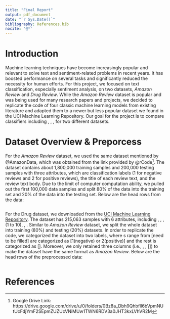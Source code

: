 ```yaml
---
title: "Final Report"
output: pdf_document
date: "`r Sys.Date()`"
bibliography: References.bib
nocite: '@*'
---
```


```{=tex}
\newpage 
\tableofcontents 
\newpage
```
# Introduction

Machine learning techniques have become increasingly popular and relevant to solve text and sentiment-related problems in recent years. It has boosted performance on several tasks and significantly reduced the necessity for human efforts. For this project, we focused on text classification, especially sentiment analysis, on two datasets, *Amazon Review* and *Drug Review*. While the *Amazon Review* dataset is popular and was being used for many research papers and projects, we decided to replicate the code of four classic machine learning models from existing literature and adapted them to a newer but less popular dataset we found in the UCI Machine Learning Repository. Our goal for the project is to compare classifiers including \verb|BoW|, \verb|Word2Vec|, \verb|GloVe|, \verb|fastText| for two different datasets. 

# Dataset Overview & Preporcess
For the *Amazon Review* dataset, we used the same dataset mentioned by @AmazonData, which was obtained from the link provided by @rCode^[Google Drive Link: https://drive.google.com/drive/u/0/folders/0Bz8a_Dbh9Qhbfll6bVpmNUtUcFdjYmF2SEpmZUZUcVNiMUw1TWN6RDV3a0JHT3kxLVhVR2M]. The dataset contains about 1,800,000 training samples and 200,000 testing samples with three attributes, which are classification labels (1 for negative reviews and 2 for positive reviews), the title of each review text, and the review text body. Due to the limit of computer computation ability, we pulled out the first 100,000 data samples and split 80% of the data into the training set and 20% of the data into the testing set. Below are the head rows from the data:
``` r
```
For the Drug dataset, we downloaded from the [UCI Machine Learning Repository](https://archive.ics.uci.edu/ml/datasets/Drug+Review+Dataset+%28Drugs.com%29). The dataset has 215,063 samples with 6 attributes, including \verb|drugName|, \verb|condition|, \verb|review|, \verb|rating| (1 to 10), \verb|date|, \verb|usefulCount|. Similar to *Amazon Review* dataset, we split the whole dataset into training (80%) and testing (20%) datasets. In order to replicate the code, we categorized the dataset into two labels, where \verb|rating|s range from [need to be filled] are categorized as [1(negative) or 2(positive)] and the rest is categorized as []. Moreover, we only retained three columns (i.e., \verb|review|, \verb|rating|, [\verb|condition|]) to make the dataset have the same format as *Amazon Review*. Below are the head rows of the preprocessed data:
``` r
```




# References

<!-- ```{r setup, include=FALSE} -->

<!-- knitr::opts_chunk$set(echo = TRUE) -->

<!-- ``` -->

<!-- ## R Markdown -->

<!-- This is an R Markdown document. Markdown is a simple formatting syntax for authoring HTML, PDF, and MS Word documents. For more details on using R Markdown see <http://rmarkdown.rstudio.com>. -->

<!-- When you click the **Knit** button a document will be generated that includes both content as well as the output of any embedded R code chunks within the document. You can embed an R code chunk like this: -->

<!-- ```{r cars} -->

<!-- summary(cars) -->

<!-- ``` -->

<!-- ## Including Plots -->

<!-- You can also embed plots, for example: -->

<!-- ```{r pressure, echo=FALSE} -->

<!-- plot(pressure) -->

<!-- ``` -->

<!-- Note that the `echo = FALSE` parameter was added to the code chunk to prevent printing of the R code that generated the plot. -->
